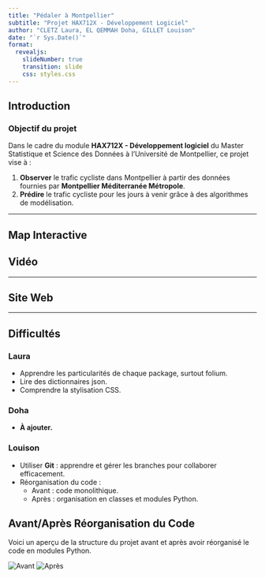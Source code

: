 ```yaml
---
title: "Pédaler à Montpellier"
subtitle: "Projet HAX712X - Développement Logiciel"
author: "CLETZ Laura, EL QEMMAH Doha, GILLET Louison"
date: "`r Sys.Date()`"
format: 
  revealjs:
    slideNumber: true
    transition: slide
    css: styles.css
---
```


## Introduction

### Objectif du projet

Dans le cadre du module **HAX712X - Développement logiciel** du Master Statistique et Science des Données à l'Université de Montpellier, ce projet vise à :

1. **Observer** le trafic cycliste dans Montpellier à partir des données fournies par **Montpellier Méditerranée Métropole**.
2. **Prédire** le trafic cycliste pour les jours à venir grâce à des algorithmes de modélisation.

---

## Map Interactive

## Vidéo

---

## Site Web

---

## Difficultés

### Laura

- Apprendre les particularités de chaque package, surtout folium.
- Lire des dictionnaires json.
- Comprendre la stylisation CSS. 

### Doha

- **À ajouter.**

### Louison

- Utiliser **Git** : apprendre et gérer les branches pour collaborer efficacement.
- Réorganisation du code :
  - Avant : code monolithique.
  - Après : organisation en classes et modules Python.

## Avant/Après Réorganisation du Code

Voici un aperçu de la structure du projet avant et après avoir réorganisé le code en modules Python. 

![Avant](images/arbre_avant_modules.PNG)
![Après](images/arbre_apres_module.PNG)



